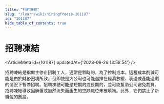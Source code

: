 ```yaml
---
title: "招聘凍結"
slug: "/learn/wiki/hiringfreeze-101187"
id: "101187"
hide_table_of_contents: true
---
```



# 招聘凍結

<ArticleMeta id={101187} updatedAt={'2023-09-26 13:58:54'} />
<div className='border-solid border-b border-t-0 my-4 border-[var(--ifm-color-gray-300)]' />

招聘凍結是指僱主停止招聘工人，通常是暫時的，為了控制成本。這種成本削減可能是由於財務困境所致，但即使是大公司也可能選擇在經濟放緩、衰退或產能過剩的情況下暫停招聘。招聘凍結可能是短期的或長期的，並可能幫助公司避免裁員。招聘凍結導致因解僱或自然流失而產生的空缺職位未被填補。此外，它們禁止了新職位的創設。
